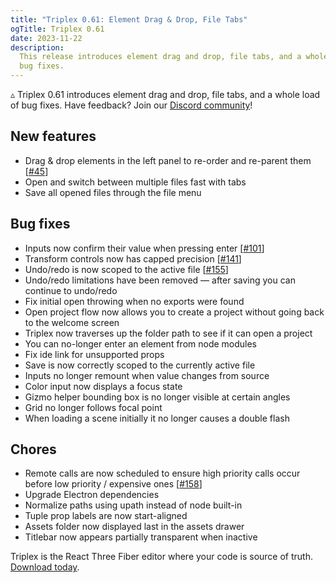```yaml
---
title: "Triplex 0.61: Element Drag & Drop, File Tabs"
ogTitle: Triplex 0.61
date: 2023-11-22
description:
  This release introduces element drag and drop, file tabs, and a whole load of
  bug fixes.
---
```


▵ Triplex 0.61 introduces element drag and drop, file tabs, and a whole load of
bug fixes. Have feedback? Join our
[Discord community](https://discord.gg/nBzRBUEs4b)!

## New features

- Drag & drop elements in the left panel to re-order and re-parent them
  [[#45](https://github.com/trytriplex/triplex/issues/45)]
- Open and switch between multiple files fast with tabs
- Save all opened files through the file menu

## Bug fixes

- Inputs now confirm their value when pressing enter
  [[#101](https://github.com/trytriplex/triplex/issues/101)]
- Transform controls now has capped precision
  [[#141](https://github.com/trytriplex/triplex/issues/141)]
- Undo/redo is now scoped to the active file
  [[#155](https://github.com/trytriplex/triplex/issues/155)]
- Undo/redo limitations have been removed — after saving you can continue to
  undo/redo
- Fix initial open throwing when no exports were found
- Open project flow now allows you to create a project without going back to the
  welcome screen
- Triplex now traverses up the folder path to see if it can open a project
- You can no-longer enter an element from node modules
- Fix ide link for unsupported props
- Save is now correctly scoped to the currently active file
- Inputs no longer remount when value changes from source
- Color input now displays a focus state
- Gizmo helper bounding box is no longer visible at certain angles
- Grid no longer follows focal point
- When loading a scene initially it no longer causes a double flash

## Chores

- Remote calls are now scheduled to ensure high priority calls occur before low
  priority / expensive ones
  [[#158](https://github.com/trytriplex/triplex/issues/158)]
- Upgrade Electron dependencies
- Normalize paths using upath instead of node built-in
- Tuple prop labels are now start-aligned
- Assets folder now displayed last in the assets drawer
- Titlebar now appears partially transparent when inactive

Triplex is the React Three Fiber editor where your code is source of truth.
[Download today](/download).
